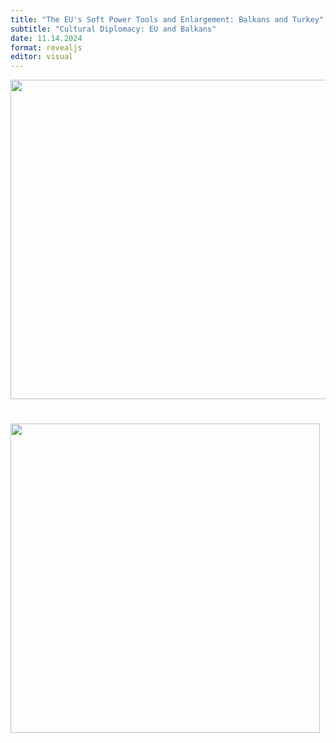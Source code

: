 ```yaml
---
title: "The EU's Soft Power Tools and Enlargement: Balkans and Turkey"
subtitle: "Cultural Diplomacy: EU and Balkans"
date: 11.14.2024
format: revealjs
editor: visual
---
```


![](images/WhatsApp%20Image%202025-05-29%20at%204.28.13%20PM-2.jpeg){width="511"}

# ![](images/week%206.png){width="495"}
